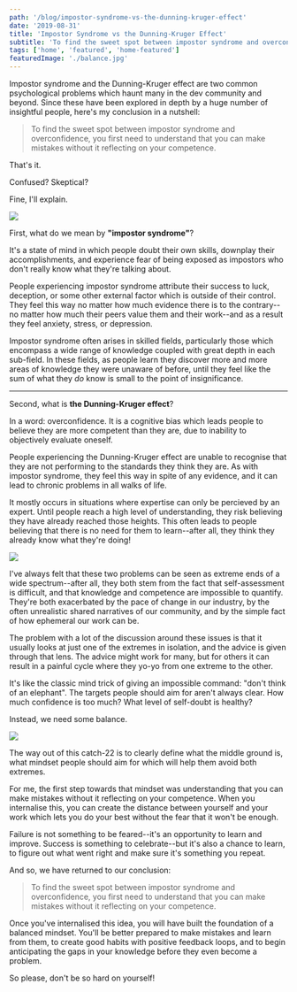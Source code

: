 ```yaml
---
path: '/blog/impostor-syndrome-vs-the-dunning-kruger-effect'
date: '2019-08-31'
title: 'Impostor Syndrome vs the Dunning-Kruger Effect'
subtitle: 'To find the sweet spot between impostor syndrome and overconfidence, you first need to understand that you can make mistakes without it reflecting on your competence.'
tags: ['home', 'featured', 'home-featured']
featuredImage: './balance.jpg'
---
```


Impostor syndrome and the Dunning-Kruger effect are two common psychological problems which haunt many in the dev community and beyond. Since these have been explored in depth by a huge number of insightful people, here's my conclusion in a nutshell:

> To find the sweet spot between impostor syndrome and overconfidence, you first need to understand that you can make mistakes without it reflecting on your competence.

That's it.

Confused? Skeptical?

Fine, I'll explain.

![](./developer.jpg)

First, what do we mean by **"impostor syndrome"**?

It's a state of mind in which people doubt their own skills, downplay their accomplishments, and experience fear of being exposed as impostors who don't really know what they're talking about.

People experiencing impostor syndrome attribute their success to luck, deception, or some other external factor which is outside of their control. They feel this way no matter how much evidence there is to the contrary--no matter how much their peers value them and their work--and as a result they feel anxiety, stress, or depression.

Impostor syndrome often arises in skilled fields, particularly those which encompass a wide range of knowledge coupled with great depth in each sub-field. In these fields, as people learn they discover more and more areas of knowledge they were unaware of before, until they feel like the sum of what they _do_ know is small to the point of insignificance.

---

Second, what is **the Dunning-Kruger effect**?

In a word: overconfidence. It is a cognitive bias which leads people to believe they are more competent than they are, due to inability to objectively evaluate oneself.

People experiencing the Dunning-Kruger effect are unable to recognise that they are not performing to the standards they think they are. As with impostor syndrome, they feel this way in spite of any evidence, and it can lead to chronic problems in all walks of life.

It mostly occurs in situations where expertise can only be percieved by an expert. Until people reach a high level of understanding, they risk believing they have already reached those heights. This often leads to people believing that there is no need for them to learn--after all, they think they already know what they're doing!

![](./difficulty.jpg)

I've always felt that these two problems can be seen as extreme ends of a wide spectrum--after all, they both stem from the fact that self-assessment is difficult, and that knowledge and competence are impossible to quantify. They're both exacerbated by the pace of change in our industry, by the often unrealistic shared narratives of our community, and by the simple fact of how ephemeral our work can be.

The problem with a lot of the discussion around these issues is that it usually looks at just one of the extremes in isolation, and the advice is given through that lens. The advice might work for many, but for others it can result in a painful cycle where they yo-yo from one extreme to the other.

It's like the classic mind trick of giving an impossible command: "don't think of an elephant". The targets people should aim for aren't always clear. How much confidence is too much? What level of self-doubt is healthy?

Instead, we need some balance.

![](./balance.jpg)

The way out of this catch-22 is to clearly define what the middle ground is, what mindset people should aim for which will help them avoid both extremes.

For me, the first step towards that mindset was understanding that you can make mistakes without it reflecting on your competence. When you internalise this, you can create the distance between yourself and your work which lets you do your best without the fear that it won't be enough.

Failure is not something to be feared--it's an opportunity to learn and improve. Success is something to celebrate--but it's also a chance to learn, to figure out what went right and make sure it's something you repeat.

And so, we have returned to our conclusion:

> To find the sweet spot between impostor syndrome and overconfidence, you first need to understand that you can make mistakes without it reflecting on your competence.

Once you've internalised this idea, you will have built the foundation of a balanced mindset. You'll be better prepared to make mistakes and learn from them, to create good habits with positive feedback loops, and to begin anticipating the gaps in your knowledge before they even become a problem.

So please, don't be so hard on yourself!
